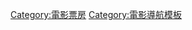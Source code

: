 <noinclude>{{noteTA|G1=Korea}}</noinclude>{{NavboxV2
|type = vertical
|name = 電影票房
|state = {{{state<includeonly>|collapsed</includeonly>}}}
|title = [[票房]]
|bodyclass = hlist

|group1 = 相關主題
|list1 =
* {{tsl|en|Box office territory|票房市場}}
* [[票房炸弹]]
** {{link-en|最大票房炸彈列表|List of biggest box-office bombs|列表}}
* {{link-en|最快電影票房收入列表|List of fastest-grossing films|最快電影票房收入}}
* {{link-en|第二週末票房表現|Second weekend in box office performance|第二週末票房}}
** {{link-en|最高第二週末電影票房收入列表|List of highest-grossing second weekends for films|最高第二週末票房收入}}
* {{link-en|續集電影票房表現列表|List of film sequels by box-office performance|續集}}
* [[電影票房冠軍列表索引|電影票房冠軍列表]]
* {{tsl|en|Four wall distribution|Four-Walling分潤}}

|group2 = [[最高電影票房收入列表索引|最高票房收入]]
|list2-type = vertical
|list2-border = child
|list2-group1 = 總體
|list2-list1 =
* [[全球最高電影票房收入列表|全球最高電影票房]]
* {{link-en|全球電影觀影人次列表|List of films by box office admissions|觀影人次}}
* [[全球最高非英語電影票房收入列表|非英語]]
* {{link-en|全球最高電影首週開片票房收入列表|List of highest-grossing openings for films|首週開片}}
* {{link-en|全球最高R級電影票房收入列表|List of highest-grossing R-rated films|R級}}

|list2-group2 = [[全球最高動畫電影票房收入列表|動畫]]
|list2-list2 =
* [[全球最高日本動畫電影票房收入列表|日本動畫]]
* 年代
** {{link-en|1980年代全球最高日本動畫電影票房收入列表|List of highest-grossing animated films of the 1980s|1980年代}}
** {{link-en|1990年代全球最高日本動畫電影票房收入列表|List of highest-grossing animated films of the 1990s|1990年代}}
** {{link-en|2000年代全球最高日本動畫電影票房收入列表|List of highest-grossing animated films of the 2000s|2000年代}}
** {{link-en|2010年代全球最高日本動畫電影票房收入列表|List of highest-grossing animated films of the 2010s|2010年代}}
* {{link-en|全球最高真人動畫電影票房收入列表|List of highest-grossing live-action/animated films|真人動畫}}
* {{link-en|全球最高動畫電影首週開片票房收入列表|List of highest-grossing openings for animated films|首週開片}}
* {{link-en|美國和加拿大最高動畫電影票房收入列表|List of highest-grossing animated films in the United States and Canada|美國和加拿大}}
* {{link-en|全球動畫電影觀影人次列表|List of animated films by box office admissions|觀影人次}}

|list2-group3 = 各類別
|list2-list3 =
* {{link-en|全球最高聖誕節電影票房收入列表|List of highest-grossing Christmas films|聖誕節}}
* {{link-en|全球最高喜劇電影票房收入列表|List of highest-grossing comedy films|喜劇}}
* {{link-en|全球最高恐怖電影票房收入列表|List of highest-grossing horror films|恐怖}}
* {{link-en|全球最高音樂電影票房收入列表|List of highest-grossing musicals|音樂}}
* {{link-en|全球最高傀儡電影票房收入列表|List of highest-grossing puppet films|傀儡}}
* {{link-en|全球最高科幻電影票房收入列表|List of highest-grossing science fiction films|科幻}}
* {{link-en|全球最高體育電影票房收入列表|List of highest-grossing sports films|體育}}
* [[全球最高超級英雄電影票房收入列表|超級英雄]]

|list2-group4 = 各產地
|list2-list4 =
* {{link-en|全球最高孟加拉電影票房收入列表|List of highest-grossing films in Bangladesh|孟加拉}}
* {{link-en|全球最高捷克電影票房收入列表|List of highest-grossing Czech films|捷克}}
* {{link-en|全球最高菲律賓電影票房收入列表|List of highest-grossing Philippine films|菲律賓}}
* {{link-en|全球最高希臘電影票房收入列表|List of highest-grossing Greek films|希臘}}
* [[全球最高印度電影票房收入列表|印度]]
** {{link-en|海外最高印度電影票房收入列表|List of highest-grossing Indian films in overseas markets|海外}}
** {{link-en|全球最高西孟加拉邦電影票房收入列表|List of highest-grossing Bengali films|西孟加拉邦}}
** {{link-en|全球最高泰盧固語電影票房收入列表|List of highest-grossing Telugu films|泰盧固語}}
* {{link-en|全球最高伊朗電影票房收入列表|List of highest-grossing Iranian films|伊朗}}
* 日本
** [[全球最高日本動畫電影票房收入列表|日本動畫]]
** {{link-en|全球最高日本真人電影票房收入列表|List of highest-grossing Japanese live-action films|真人}}
* {{link-en|全球最高尼泊爾電影票房收入列表|List of highest-grossing Nepali films|尼泊爾}}
* {{link-en|全球最高奈及利亞電影票房收入列表|List of highest-grossing Nigerian films|奈及利亞}}
* {{link-en|全球最高巴基斯坦電影票房收入列表|List of highest-grossing Pakistani films|巴基斯坦}}
* {{link-en|全球最高葡萄牙電影票房收入列表|List of highest-grossing Portuguese films|葡萄牙}}

|list2-group5 = 各地區
|list2-list5 =

|list2-list5-type = vertical
|list2-list5-border = child
|list2-list5-group1 = 美洲地區
|list2-list5-list1 = 
* [[巴西最高電影票房收入列表|巴西]]
* [[墨西哥最高電影票房收入列表|墨西哥]]
* [[美國和加拿大最高電影票房收入列表|美國和加拿大]]

|list2-list5-group2 = 亞太地區
|list2-list5-list2 = 
* {{link-en|澳洲最高電影票房收入列表|List of highest-grossing films in Australia|澳洲}}
* [[中國內地最高電影票房收入列表|中國內地]]
* [[香港最高電影票房收入列表|香港]]
* [[印度最高電影票房收入列表|印度]]
** {{link-en|最高印度語電影票房收入列表|List of highest domestic net collection of Hindi films|印度語}}
** {{link-en|最高泰盧固語電影票房收入列表|List of highest-grossing Telugu films|泰盧固語}}
* {{link-en|印尼最高電影票房收入列表|List of highest-grossing films in Indonesia|印尼}}
* [[日本最高電影票房收入列表|日本]]
* {{link-en|馬來西亞最高電影票房收入列表|List of highest-grossing films in Malaysia|馬來西亞}}
* {{link-en|巴基斯坦最高電影票房收入列表|List of highest-grossing films in Pakistan|巴基斯坦}}
* [[菲律賓最高電影票房收入列表|菲律賓]]
* {{link-en|新加坡最高電影票房收入列表|List of highest-grossing films in Singapore|新加坡}}
* [[南韓最高電影票房收入列表|南韓]]
* [[台灣最高電影票房收入列表|台灣]]
** [[台北最高電影票房收入列表|台北]]

|list2-list5-group3 = 歐洲地區
|list2-list5-list3 = 
* {{link-en|奧地利最高電影票房收入列表|List of highest-grossing films in Austria|奧地利}}
* {{link-en|法國最高電影票房收入列表|List of highest-grossing films in France|法國}}
* {{link-en|德國最高電影票房收入列表|List of highest-grossing films in Germany|德國}}
* [[義大利最高電影票房收入列表|義大利]]
* {{link-en|羅馬尼亞最高電影票房收入列表|List of highest-grossing films in Romania|羅馬尼亞}}
* [[西班牙最高電影票房收入列表|西班牙]]
* {{link-en|蘇聯最高電影票房收入列表|List of highest-grossing films in the Soviet Union|蘇聯}}
* {{link-en|俄羅斯最高電影票房收入列表|List of highest-grossing films in Russia|俄羅斯}}
* {{link-en|英國最高電影票房收入列表|List of highest-grossing films in the United Kingdom|英國}}

|list2-group6 = 各人物
|list2-list6 =
* [[最高電影票房演員列表|演員]]
* [[全球最高電影票房收入導演列表|導演]]
* {{link-en|全球最高電影票房收入製片列表|List of highest-grossing film producers|製片}}

|group3 = 紀錄
|list3 =
* 《{{link-en|《阿凡達》所創下的票房紀錄列表|List of box office records set by Avatar|阿凡達}}》{{small|（2009）}}
* 《{{link-en|《STAR WARS：原力覺醒》所創下的票房紀錄列表|List of box office records set by Star Wars: The Force Awakens|STAR WARS：原力覺醒}}》{{small|（2015）}}
* 《{{link-en|《復仇者聯盟：無限之戰》所創下的票房紀錄列表|List of box office records set by Avengers: Infinity War|復仇者聯盟：無限之戰}}》{{small|（2018）}}
* 《{{link-en|《復仇者聯盟：終局之戰》所創下的票房紀錄列表|List of box office records set by Avengers: Endgame|復仇者聯盟：終局之戰}}》{{small|（2019）}}

|group6 = 網站
|list6 =
* 國際
** [[Box Office Mojo]]
** [[The Numbers]]
** {{tsl|en|ShowBIZ Data|ShowBIZ Data}}
* 亞洲
** [[香港影庫]]
** [[天津猫眼微影文化传媒|猫眼]]
** [[動畫新聞網]]
** [[Crunchyroll]]
** {{tsl|en|Bollywood Hungama||Bollywood Hungama}}
** {{tsl|en|Box Office India||Box Office India}}
* 歐洲
** {{tsl|en|KinoPoisk||KinoPoisk}}
** {{tsl|en|Lumiere (database)||Lumiere}}

|group7 = 其他
|list7  =
* {{tsl|en|Box office futures||Box office futures}}
* {{tsl|en|Box Office Poison (magazine article)||Box Office Poison}}
* 雜誌
** 《{{tsl|en|Boxoffice Pro||Boxoffice Pro}}》
** 《{{tsl|en|Film Business Asia||Film Business Asia}}》

|group8 = 相關
|list8  =
* {{tsl|en|100 Crore Club||100 Crore Club}}
* {{link-en|美國最暢銷電影列表|List of best-selling films in the United States|美國最暢銷電影}}
* [[全球最高跨媒體製作票房收入列表|全球最高跨媒體製作票房收入]]
* [[最高電影票房演員列表|最高電影票房演員]]

| below =
* {{icon|category}} '''[[:Category:電影票房|分類]]'''

}}<noinclude>
{{collapsible option}}
[[Category:電影票房]]
[[Category:電影導航模板]]
</noinclude>